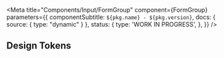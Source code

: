 

<Meta
  title="Components/Input/FormGroup"
  component={FormGroup}
  parameters={{
    componentSubtitle: `${pkg.name} - ${pkg.version}`,
    docs: { source: { type: "dynamic" } },
    status: {
      type: 'WORK IN PROGRESS',
    },
  }}
/>

<Description markdown={readme} />

## Design Tokens

<DesignTokenDocBlock categoryName="FormGroup" viewType="table" />

